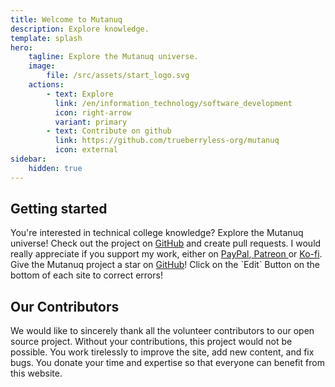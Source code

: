 ```yaml
---
title: Welcome to Mutanuq
description: Explore knowledge.
template: splash
hero:
    tagline: Explore the Mutanuq universe.
    image:
        file: /src/assets/start_logo.svg
    actions:
        - text: Explore
          link: /en/information_technology/software_development
          icon: right-arrow
          variant: primary
        - text: Contribute on github
          link: https://github.com/trueberryless-org/mutanuq
          icon: external
sidebar:
    hidden: true
---
```



## Getting started

<CardGrid stagger>
    <Card title="Sniff into the knowledge" icon="random">
        You're interested in technical college knowledge? Explore the Mutanuq universe!
    </Card>
    <Card title="Contribute to the universe" icon="add-document">
        Check out the project on <a href="https://github.com/trueberryless-org/mutanuq">GitHub</a>
        and create pull requests.
    </Card>
    <Card title="Support my work" icon="rocket">
        I would really appreciate if you support my work, either on
        <a href="https://www.paypal.com/donate/?hosted_button_id=WDQ5D2VQ6SWEC">PayPal</a>,<a href="https://www.patreon.com/trueberryless">
            Patreon
        </a> or
        <a href="https://ko-fi.com/trueberryless">Ko-fi</a>.
    </Card>
    <Card title="Star the project" icon="star">
        Give the Mutanuq project a star on
        <a href="https://github.com/trueberryless-org/mutanuq">GitHub</a>!
    </Card>
    <Card title="Correct my mistakes" icon="pencil">
        Click on the `Edit` Button on the bottom of each site to correct errors!
    </Card>
</CardGrid>

## Our Contributors

We would like to sincerely thank all the volunteer contributors to our open source project. Without your contributions, this project would not be possible. You work tirelessly to improve the site, add new content, and fix bugs. You donate your time and expertise so that everyone can benefit from this website.


<ContributorList githubRepo="trueberryless-org/mutanuq" />

